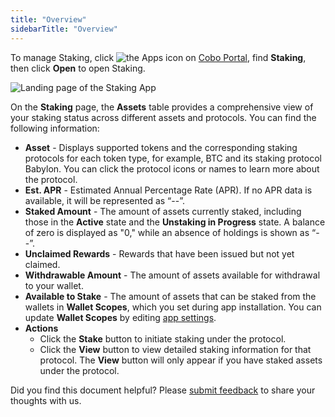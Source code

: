 ```yaml
---
title: "Overview"
sidebarTitle: "Overview"
---
```

To manage Staking, click <img src="/en/images/common/icon_apps.svg" className="icon" alt="the Apps icon"/> on [Cobo Portal](https://portal.cobo.com/login), find **Staking**, then click **Open** to open Staking.

<img src="/en/images/portal-apps/staking/staking_overview.png" className="screenshot_full_screen" alt="Landing page of the Staking App"/>

On the **Staking** page, the **Assets** table provides a comprehensive view of your staking status across different assets and protocols. You can find the following information:

- **Asset** - Displays supported tokens and the corresponding staking protocols for each token type, for example, BTC and its staking protocol Babylon. You can click the protocol icons or names to learn more about the protocol.
- **Est. APR** - Estimated Annual Percentage Rate (APR). If no APR data is available, it will be represented as “--”.
- **Staked Amount** - The amount of assets currently staked, including those in the **Active** state and the **Unstaking in Progress** state. A balance of zero is displayed as "0," while an absence of holdings is shown as “--”.
- **Unclaimed Rewards** - Rewards that have been issued but not yet claimed. 
- **Withdrawable Amount** - The amount of assets available for withdrawal to your wallet.
- **Available to Stake** - The amount of assets that can be staked from the wallets in **Wallet Scopes**, which you set during app installation. You can update **Wallet Scopes** by editing [app settings](/en/portal/portal-apps/app-settings).
- **Actions** 
    - Click the **Stake** button to initiate staking under the protocol.
    - Click the **View** button to view detailed staking information for that protocol.
    <Info>The **View** button will only appear if you have staked assets under the protocol.</Info>

<Tip>Did you find this document helpful? Please [submit feedback](https://forms.zohopublic.com/cobo/form/DocumentFeedbackForm/formperma/QvLOhxJv1_JMsJ-1dleZ8Itb_7rzN-LtgvsDdxosoVI?referrername=manuals) to share your thoughts with us.</Tip>